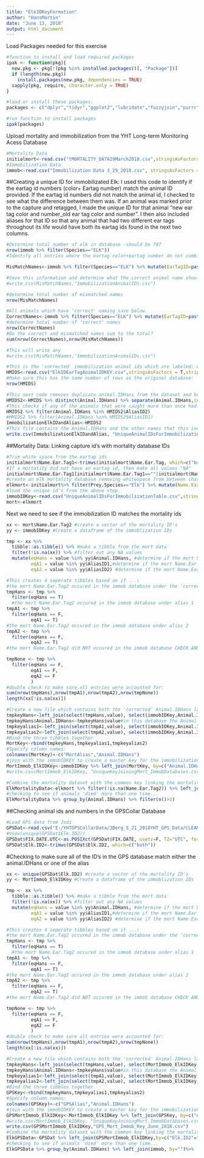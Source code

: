 ```yaml
---
title: "ElkIDKeyFormation"
author: "HansMartin"
date: "June 13, 2018"
output: html_document
---
```

Load Packages needed for this exercise
```r
#function to install and load required packages
ipak <- function(pkg){
  new.pkg <- pkg[!(pkg %in% installed.packages()[, "Package"])]
  if (length(new.pkg)) 
    install.packages(new.pkg, dependencies = TRUE)
  sapply(pkg, require, character.only = TRUE)
}

#load or install these packages:
packages <- c("dplyr","tidyr","ggplot2","lubridate","fuzzyjoin","purrr","readr","stringr")

#run function to install packages
ipak(packages)
```

Upload mortality and immobilization from the YHT Long-term Monitoring Acess Database
```r
#Mortality Data
initialmort<-read.csv("tMORTALITY_DATA29March2018.csv",stringsAsFactors = F)
#Immobilization Data
immob<-read.csv("Immobilization Data 3_29_2018.csv", stringsAsFactors = F)
```

##Creating a unique ID for immobilizated  Elk:
I used this code to identify if the eartag id numbers (color+ Eartag number) match the animal ID provided. If the eartag id numbers did not match the animal id, I checked to see what the difference between them was. If an animal was marked prior to the capture and retagged, I made the unique ID for that animal "new ear tag color and number_old ear tag color and number". I then also included aliases for that ID so that any animal that had two different ear tags throughout its life would have both its eartag ids found in the next two columns.
```r
#Determine total number of elk in database -should be 787
nrow(immob %>% filter(Species=="ELK"))
#Identify all entries where the eartag color+eartag number do not combine to equal the 'Animal.Name'.

MisMatchNames<-immob %>% filter(Species=="ELK") %>% mutate(EarTagID=paste(Tag.1.Color,Tag1.Number, sep="")) %>% filter(Animal.Name!=EarTagID) %>% select(Immob.Number,Species,Date, Tag1.Number,Tag.1.Color,Tag.1.Side,Tag.2.Color,Tag.2.Number,Tag.2.Side, Animal.Name,EarTagID)

#Save this information and determine what the correct animal name should be based on the nomenclature of eartag color+eartag ID.If an animal was marked prior to the capture and retagged, I made the unique ID for that animal "new ear tag color and number_old ear tag color and number".
#write.csv(MisMatchNames,"ImmobilizationAnimalIDs.csv")

#determine total number of mismatched names
nrow(MisMatchNames)
```

```r
#All animals which have 'correct' naming save below.
CorrectNames<-immob %>% filter(Species=="ELK") %>% mutate(EarTagID=paste(Tag.1.Color,Tag1.Number, sep="")) %>% filter(Animal.Name==EarTagID) %>% select(Immob.Number,Species,Date, Tag1.Number,Tag.1.Color,Tag.1.Side,Tag.2.Color,Tag.2.Number,Tag.2.Side, Animal.Name,EarTagID)
#determine total number of 'correct' names
nrow(CorrectNames)
#Do the correct and mismatched names sum to the total?
sum(nrow(CorrectNames),nrow(MisMatchNames))

#This will write any 
#write.csv(MisMatchNames,"ImmobilizationAnimalIDs.csv")

#This is the 'corrected' immobilization animal ids which are labeled: Animal.IDHans
HMIDS<-read.csv("ElkIDEarTagAnimalIDKEY.csv",stringsAsFactors = T,strip.white = T)
#Make sure this has the same number of rows as the original database:
nrow(HMIDS)

#This next code removes duplicate animal.IDHans from the dataset and keeps alias's
HMIDS2<-HMIDS %>% distinct(Animal.IDHans) %>% separate(Animal.IDHans,into = c("AliasID1","AliasID2"), sep="_", remove=F)
#This checks if any of the animals that were caught more than once had there 'animal.IDHans' correctly changed. It checks to see if the 'corrected' id occurs in the second alias.
HMIDS2 %>% filter(Animal.IDHans %in% HMIDS2$AliasID2)
#HMIDS2 %>% filter(Animal.IDHans %in% HMIDS2$AliasID1)
ImmobilizationElkIDandAlias<-HMIDS2
#This file contains the Animal.IDHans and the other names that this individual might be called in other databases.
write.csv(ImmobilizationElkIDandAlias, "UniqueAnimalIDsForImmobilizationTable.csv")
```
##Mortality Data: Linking capture id's with mortality database IDs

```r
#Trim white space from the eartag ids
initialmort$Name.Ear.Tag1<-trimws(initialmort$Name.Ear.Tag, which=c("both"))
#If a mortality did not have an eartag id, then make all values "NA"
initialmort$Name.Ear.Tag1[initialmort$Name.Ear.Tag1==""|initialmort$Name.Ear.Tag1=="unk"|initialmort$Name.Ear.Tag1=="NONE"|initialmort$Name.Ear.Tag1=="N/A"|initialmort$Name.Ear.Tag1=="UNK"]<-NA
#create an elk mortality database removing whitespace from between characters and from the ends of characters. We also create a new eartagID (Name.Ear.Tag2)
elkmort<-initialmort%>% filter(Prey.Species=="Elk") %>% mutate(Name.Ear.Tag2=gsub(" ", "",Name.Ear.Tag1, fixed=T)) %>% mutate(Name.Ear.Tag2=gsub("\\(","_",Name.Ear.Tag2)) %>% mutate(Name.Ear.Tag2=gsub("\\)","",Name.Ear.Tag2)) %>% mutate(Name.Ear.Tag2=toupper(Name.Ear.Tag2))
#load the unique id's from the above step.
immobIDKey<-read.csv("UniqueAnimalIDsForImmobilizationTable.csv",stringsAsFactors = F)
mort<-elkmort
```
Next we need to see if the immobilization ID matches the mortality ids
```r
xx <- mort$Name.Ear.Tag2 #create a vector of the mortality ID's
yy <- immobIDKey #Create a dataframe of the immoblization IDs

tmp <- xx %>%
  tibble::as.tibble() %>% #make a tibble from the mort data
  filter(!is.na(xx)) %>% #filter out any NA values
  mutate(eqHans = value %in% yy$Animal.IDHans, #determine if the mort Name.Ear.Tag2 occurs in the immobilization ID under Animal.IDHans
         eqA1 = value %in% yy$AliasID1,#determine if the mort Name.Ear.Tag2 occurs in the immobilization ID under Alias1
         eqA2 = value %in% yy$AliasID2) #determine if the mort Name.Ear.Tag2 occurs in the immobilization ID under Alias2

#This creates 4 seperate tibbles based on if ...\
#the mort Name.Ear.Tag2 occured in the immob database under the 'correct name'
tmpHans <- tmp %>%
  filter(eqHans == T)
  #the mort Name.Ear.Tag2 occured in the immob database under alias 1
tmpA1 <- tmp %>%
  filter(eqHans == F,
         eqA1 == T)
#the mort Name.Ear.Tag2 occured in the immob database under alias 2
tmpA2 <- tmp %>%
  filter(eqHans == F,
         eqA2 == T)
#the mort Name.Ear.Tag2 did NOT occured in the immob database CHECK AND MAKE SURE THESE AREN"T ERRORS in DATA ENTRY!

tmpNone <- tmp %>%
  filter(eqHans == F,
         eqA1 == F,
         eqA2 == F
         )
#double check to make sure all entries were accounted for:
sum(nrow(tmpHans),nrow(tmpA1),nrow(tmpA2),nrow(tmpNone))
length(xx[!is.na(xx)])

#Create a new file which contains both the 'corrected' Animal.IDHans label and the label that it is found under in the Mortality Database.
tmpkeyHans<-left_join(select(tmpHans,value), select(immobIDKey,Animal.IDHans), by=c("value"="Animal.IDHans"))
tmpkeyHans$Animal.IDHans<-tmpkeyHans$value#in this database the Animal.IDHans was correctly used in the mort database.
tmpkeyalias1<-left_join(select(tmpA1,value), select(immobIDKey,Animal.IDHans,AliasID1), by=c("value"="AliasID1"))
tmpkeyalias2<-left_join(select(tmpA2,value), select(immobIDKey,Animal.IDHans,AliasID2), by=c("value"="AliasID2"))
#Bind the three tibbles together
MortKey<-rbind(tmpkeyHans,tmpkeyalias1,tmpkeyalias2)
#Specify column names:
colnames(MortKey)<-c("MortAlias","Animal.IDHans")
#join with the immobIDKEY to create a master key for the immobilization and mortality datasets.
MortImmob_ElkIDKey<-immobIDKey %>% left_join(MortKey, by=c("Animal.IDHans"))
#write.csv(MortImmob_ElkIDKey, "UniqueKeyJoiningMort_ImmobDatabases.csv")

#Combine the mortality dataset with the common key linking the mortality and immobilization databases
ElkMortalityData<-elkmort %>% filter(!is.na(Name.Ear.Tag2)) %>% left_join(MortImmob_ElkIDKey,by=c("Name.Ear.Tag2"="MortAlias"))
#checking to see if animals 'died' more than one time...
ElkMortalityData %>% group_by(Animal.IDHans) %>% filter(n()>1)
```
##Checking animal ids and numbers in the GPSCollar Database
```r
#Load GPS data from Jodi
GPSDat<-read.csv("E:/YHTGPSCollarData/JBerg_5_21_2018YHT_GPS_Data/CLEAN_comb_GPS_data_13Apr2018.csv", stringsAsFactors = F)
#View(unique(GPSDat$Elk.ID2))
GPSDat$FIX.DATE.UTC<-as.POSIXct(GPSDat$FIX.DATE, usetz=F, TZ="UTC", format="%Y-%m-%d", TZ="UTC")
GPSDat$Elk.ID2<-trimws(GPSDat$Elk.ID2, which=c("both"))
```

#Checking to make sure all of the ID's in the GPS database match either the animal.IDHans or one of the alias
```r
xx <- unique(GPSDat$Elk.ID2) #create a vector of the mortality ID's
yy <- MortImmob_ElkIDKey #Create a dataframe of the immoblization IDs

tmp <- xx %>%
  tibble::as.tibble() %>% #make a tibble from the mort data
  filter(!is.na(xx)) %>% #filter out any NA values
  mutate(eqHans = value %in% yy$Animal.IDHans, #determine if the mort Name.Ear.Tag2 occurs in the immobilization ID under Animal.IDHans
         eqA1 = value %in% yy$AliasID1,#determine if the mort Name.Ear.Tag2 occurs in the immobilization ID under Alias1
         eqA2 = value %in% yy$AliasID2) #determine if the mort Name.Ear.Tag2 occurs in the immobilization ID under Alias2

#This creates 4 seperate tibbles based on if ...\
#the mort Name.Ear.Tag2 occured in the immob database under the 'correct name'
tmpHans <- tmp %>%
  filter(eqHans == T)
  #the mort Name.Ear.Tag2 occured in the immob database under alias 1
tmpA1 <- tmp %>%
  filter(eqHans == F,
         eqA1 == T)
#the mort Name.Ear.Tag2 occured in the immob database under alias 2
tmpA2 <- tmp %>%
  filter(eqHans == F,
         eqA2 == T)
#the mort Name.Ear.Tag2 did NOT occured in the immob database CHECK AND MAKE SURE THESE AREN"T ERRORS in DATA ENTRY!

tmpNone <- tmp %>%
  filter(eqHans == F,
         eqA1 == F,
         eqA2 == F
         )
#double check to make sure all entries were accounted for:
sum(nrow(tmpHans),nrow(tmpA1),nrow(tmpA2),nrow(tmpNone))
length(xx[!is.na(xx)])
```
```r
#Create a new file which contains both the 'corrected' Animal.IDHans label and the label that it is found under in the GPS Database.
tmpkeyHans<-left_join(select(tmpHans,value), select(MortImmob_ElkIDKey,Animal.IDHans), by=c("value"="Animal.IDHans"))
tmpkeyHans$Animal.IDHans<-tmpkeyHans$value#in this database the Animal.IDHans was correctly used in the mort database.
tmpkeyalias1<-left_join(select(tmpA1,value), select(MortImmob_ElkIDKey,Animal.IDHans,AliasID1), by=c("value"="AliasID1"))
tmpkeyalias2<-left_join(select(tmpA2,value), select(MortImmob_ElkIDKey,Animal.IDHans,AliasID2), by=c("value"="AliasID2"))
#Bind the three tibbles together
GPSKey<-rbind(tmpkeyHans,tmpkeyalias1,tmpkeyalias2)
#Specify column names:
colnames(GPSKey)<-c("GPSAlias","Animal.IDHans")
#join with the immobIDKEY to create a master key for the immobilization and mortality datasets.
GPSMortImmob_ElkIDKey<-MortImmob_ElkIDKey %>% left_join(GPSKey, by=c("Animal.IDHans"))
#write.csv(MortImmob_ElkIDKey, "UniqueKeyJoiningMort_ImmobDatabases.csv")
write.csv(GPSMortImmob_ElkIDKey,"GPS_Mort_Immob_Key_June_2018.csv")
#Combine the mortality dataset with the common key linking the mortality and immobilization databases
ElkGPSData<-GPSDat %>% left_join(GPSMortImmob_ElkIDKey,by=c("Elk.ID2"="GPSAlias"))
#checking to see if animals 'died' more than one time...
ElkGPSData %>% group_by(Animal.IDHans) %>% left_join(immob, by="")%>%  summarize(FirstGPSLoc=min(FIX.DATE.UTC), LastGPSLoc=max(FIX.DATE.UTC),Length=max(FIX.DATE.UTC)-min(FIX.DATE.UTC))#filter(n()>1)
```
